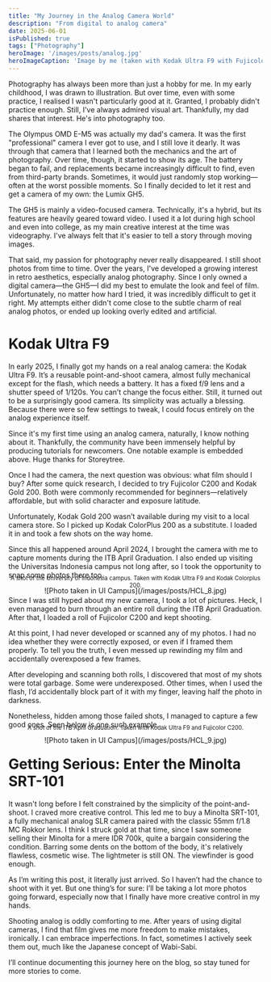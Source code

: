 ```yaml
---
title: "My Journey in the Analog Camera World"
description: "From digital to analog camera"
date: 2025-06-01
isPublished: true
tags: ["Photography"]
heroImage: '/images/posts/analog.jpg'
heroImageCaption: 'Image by me (taken with Kodak Ultra F9 with Fujicolor C200)'
---
```


Photography has always been more than just a hobby for me. In my early childhood, I was drawn to illustration. But over time, even with some practice, I realised I wasn't particularly good at it. Granted, I probably didn't practice enough. Still, I've always admired visual art. Thankfully, my dad shares that interest. He's into photography too.

The Olympus OMD E-M5 was actually my dad's camera. It was the first "professional" camera I ever got to use, and I still love it dearly. It was through that camera that I learned both the mechanics and the art of photography. Over time, though, it started to show its age. The battery began to fail, and replacements became increasingly difficult to find, even from third-party brands. Sometimes, it would just randomly stop working—often at the worst possible moments. So I finally decided to let it rest and get a camera of my own: the Lumix GH5.

The GH5 is mainly a video-focused camera. Technically, it's a hybrid, but its features are heavily geared toward video. I used it a lot during high school and even into college, as my main creative interest at the time was videography. I've always felt that it's easier to tell a story through moving images.

That said, my passion for photography never really disappeared. I still shoot photos from time to time. Over the years, I've developed a growing interest in retro aesthetics, especially analog photography. Since I only owned a digital camera—the GH5—I did my best to emulate the look and feel of film. Unfortunately, no matter how hard I tried, it was incredibly difficult to get it right. My attempts either didn't come close to the subtle charm of real analog photos, or ended up looking overly edited and artificial.

# Kodak Ultra F9


In early 2025, I finally got my hands on a real analog camera: the Kodak Ultra F9. It’s a reusable point-and-shoot camera, almost fully mechanical except for the flash, which needs a battery. It has a fixed f/9 lens and a shutter speed of 1/120s. You can’t change the focus either. Still, it turned out to be a surprisingly good camera. Its simplicity was actually a blessing. Because there were so few settings to tweak, I could focus entirely on the analog experience itself.

<YouTube id="2JQImA06-nM" />

Since it's my first time using an analog camera, naturally, I know nothing about it. Thankfully, the community have been immensely helpful by producing tutorials for newcomers. One notable example is embedded above. Huge thanks for Storeytree.

Once I had the camera, the next question was obvious: what film should I buy? After some quick research, I decided to try Fujicolor C200 and Kodak Gold 200. Both were commonly recommended for beginners—relatively affordable, but with solid character and exposure latitude.

Unfortunately, Kodak Gold 200 wasn’t available during my visit to a local camera store. So I picked up Kodak ColorPlus 200 as a substitute. I loaded it in and took a few shots on the way home.

Since this all happened around April 2024, I brought the camera with me to capture moments during the ITB April Graduation. I also ended up visiting the Universitas Indonesia campus not long after, so I took the opportunity to snap some photos there too.
<div style="text-align: center;  margin: 0 auto;">
  ![Photo taken in UI Campus](/images/posts/HCL_8.jpg)
  <p style="font-size: 0.8em; margin-top: -2.5rem;">A shot of the University of Indonesia campus. Taken with Kodak Ultra F9 and Kodak Colorplus 200.</p>
</div>

Since I was still hyped about my new camera, I took a lot of pictures. Heck, I even managed to burn through an entire roll during the ITB April Graduation. After that, I loaded a roll of Fujicolor C200 and kept shooting.

At this point, I had never developed or scanned any of my photos. I had no idea whether they were correctly exposed, or even if I framed them properly. To tell you the truth, I even messed up rewinding my film and accidentally overexposed a few frames.

After developing and scanning both rolls, I discovered that most of my shots were total garbage. Some were underexposed. Other times, when I used the flash, I’d accidentally block part of it with my finger, leaving half the photo in darkness.

Nonetheless, hidden among those failed shots, I managed to capture a few good ones. Seen below is one such example.

<div style="text-align: center;  margin: 0 auto;">
  ![Photo taken in UI Campus](/images/posts/HCL_9.jpg)
  <p style="font-size: 0.8em; margin-top: -2.5rem;">A shot of the ITB April Graduation. Taken with Kodak Ultra F9 and Fujicolor C200.</p>
</div>

# Getting Serious: Enter the Minolta SRT-101

It wasn't long before I felt constrained by the simplicity of the point-and-shoot. I craved more creative control. This led me to buy a Minolta SRT-101, a fully mechanical analog SLR camera paired with the classic 55mm f/1.8 MC Rokkor lens.  I think I struck gold at that time, since I saw someone selling their Minolta for a mere IDR 700k, quite a bargain considering the condition. Barring some dents on the bottom of the body, it's relatively flawless, cosmetic wise. The lightmeter is still ON. The viewfinder is good enough.

As I’m writing this post, it literally just arrived. So I haven’t had the chance to shoot with it yet. But one thing’s for sure: I’ll be taking a lot more photos going forward, especially now that I finally have more creative control in my hands.

Shooting analog is oddly comforting to me. After years of using digital cameras, I find that film gives me more freedom to make mistakes, ironically. I can embrace imperfections. In fact, sometimes I actively seek them out, much like the Japanese concept of Wabi-Sabi.

I’ll continue documenting this journey here on the blog, so stay tuned for more stories to come.